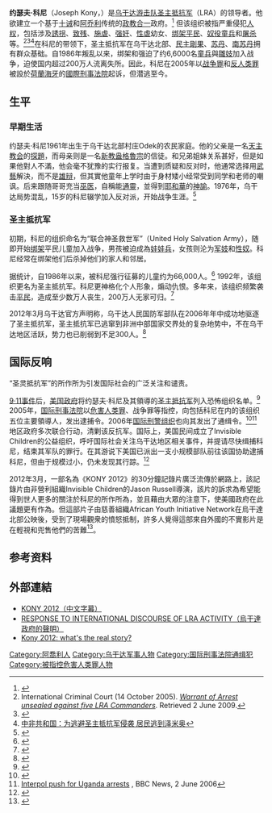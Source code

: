{{Infobox person
|image = 
|name = 约瑟夫·科尼
|caption = 
|birth_name = 
|birth_date = {{birth date|1961|7|24|mf=y}}
|birth_place = {{Internal link helper/en|英属乌干达保护国|Uganda Protectorate}}odek
|residence =
|nationality = {{Flag|乌干达}}
|other_names =
|known_for = [[圣主抵抗军|圣主抵抗军]]（LRA）
|education = 
|home_town =
|title = [[圣主抵抗军|圣主抵抗军]]首领
|height = {{height|ft=5|in=11}}
|weight =
|religion = 
|spouse = 超過60名妻子 

|children = 超过42名子女
}}
'''约瑟夫·科尼'''（Joseph Kony，{{bd|1961年||||Kony, Joseph}}）是[[乌干达|乌干达]][[游击队|游击队]][[圣主抵抗军|圣主抵抗军]]（LRA）的领导者。他欲建立一个基于[[十诫|十诫]]和[[阿乔利人|阿乔利]]传统的[[政教合一|政教合一]]政府。<ref>{{en}}{{cite web|title=Living with the LRA: The Juba Peace Initiative - A leadership based on claims of divine revelations|url=http://www.irinnews.org/InDepthMain.aspx?InDepthId=58&ReportId=72445|date=2007年6月|work=IRIN In-Depth|accessdate=2007-08-02|archive-date=2007-09-29|archive-url=https://web.archive.org/web/20070929120859/http://www.irinnews.org/InDepthMain.aspx?InDepthId=58&ReportId=72445|dead-url=no}}</ref> 但该组织被指严重侵犯[[人权|人权]]，包括涉及[[誘拐|誘拐]]、[[肉刑|致残]]、[[施虐|施虐]]、[[强奸|强奸]]、[[性虐|性虐]]幼女、[[绑架|绑架]][[平民|平民]]、[[奴役|奴役]][[童兵|童兵]]和[[屠杀|屠杀]]等。<ref name=warrants>International Criminal Court (14 October 2005). ''[https://archive.is/20120802141210/http://www.icc-cpi.int/menus/icc/situations%20and%20cases/situations/situation%20icc%200204/related%20cases/icc%200204%200105/press%20releases/warrant%20of%20arrest%20unsealed%20against%20five%20lra%20commanders Warrant of Arrest unsealed against five LRA Commanders]''. Retrieved 2 June 2009.</ref><ref>{{Cite web |url=http://www.msf.org.hk/index.php?option=com_content&view=article&id=410:msf-confirms-lra-attack-on-village-in-northern-drc#.TpvI4kLchME |title=無國界醫生證實聖主抵抗軍襲擊剛果民主共和國北部一條村落 |access-date=2012-03-07 |archive-url=https://web.archive.org/web/20110709070859/http://www.msf.org.hk/index.php?option=com_content&view=article&id=410:msf-confirms-lra-attack-on-village-in-northern-drc#.TpvI4kLchME |archive-date=2011-07-09 |dead-url=yes }}</ref><ref>[http://58.64.163.197/index.php?option=com_content&view=article&id=975%3Azemio-car-people-seek-refuge-from-lra-attacks&Itemid=1&lang=sc 中非共和国：为逃避圣主抵抗军侵袭 居民逃到泽米奥]{{dead link|date=2018年1月 |bot=InternetArchiveBot |fix-attempted=yes }}</ref>在科尼的带领下，圣主抵抗军在乌干达北部、[[刚果民主共和国|民主剛果]]、[[苏丹|苏丹]]、[[南苏丹|南苏丹]]拥有群众基础。自1986年叛乱以来，绑架和强迫了约6,6000名[[童兵|童兵]]與[[雛妓|雛妓]]加入战争，迫使国内超过200万人流离失所。因此，科尼在2005年以[[战争罪|战争罪]]和[[反人类罪|反人类罪]]被設於[[荷蘭|荷蘭]][[海牙|海牙]]的[[國際刑事法院|國際刑事法院]]起诉，但潜逃至今。

== 生平 ==

=== 早期生活 ===
约瑟夫·科尼1961年出生于乌干达北部村庄Odek的农民家庭。他的父亲是一名[[天主教会|天主教会]]的[[教义问答|探題]]，而母亲则是一名[[新教|新教]][[盎格魯宗|盎格魯宗]]的信徒。和兄弟姐妹关系甚好，但是如果他對人不滿，他会毫不犹豫的实行报复。当遭到质疑和反对时，他通常选择用[[武藝|武藝]]解決，而不是[[雄辩|雄辩]]，但其實他童年上学时由于身材矮小经常受到同学和老师的嘲讽。后来跟随哥哥充当[[巫医|巫医]]，自稱能[[通靈|通靈]]，並得到[[耶和華|耶和華]]的[[神諭|神諭]]。1976年，乌干达局势混乱，15岁的科尼辍学加入反对派，开始战争生涯。<ref>{{Cite web |url=http://phtv.ifeng.com/program/sslld/detail_2011_11/08/10495895_0.shtml |title=凤凰卫视：“圣灵抵抗军”头目科尼：自称通灵吃人饮血 |access-date=2012-03-07 |archive-date=2020-11-14 |archive-url=https://web.archive.org/web/20201114113602/http://phtv.ifeng.com/program/sslld/detail_2011_11/08/10495895_0.shtml |dead-url=no }}</ref>

=== 圣主抵抗军 ===
{{main|圣主抵抗军}}
初期，科尼的组织命名为“联合神圣救世军”（United Holy Salvation Army），随即开始[[绑架|绑架]]平民儿童加入战争，男孩被迫成為[[娃娃兵|娃娃兵]]，女孩则沦为[[军妓|军妓]]和[[性奴|性奴]]。科尼经常在绑架他们后杀掉他们的家人和邻居。

据统计，自1986年以来，被科尼强行征募的儿童约为66,000人。<ref>{{cite web |url=http://www.govtrack.us/congress/billtext.xpd?bill=h111-2478 |title=Read The Bill: H.R. 2478 |publisher=GovTrack.us |date=2009-05-19 |accessdate=July 11, 2011 |archive-date=2011-02-03 |archive-url=https://web.archive.org/web/20110203034510/http://www.govtrack.us/congress/billtext.xpd?bill=h111-2478 |dead-url=no }}</ref>
1992年，该组织更名为圣主抵抗军。科尼更神格化个人形象，煽动仇恨。多年来，该组织频繁袭击[[平民|平民]]，造成至少数万人丧生，200万人无家可归。<ref>{{Cite web |url=http://world.people.com.cn/GB/1029/42359/12438673.html |title=“圣灵抵抗军”为害非洲四国 |access-date=2012-03-07 |archive-url=https://web.archive.org/web/20111018032747/http://world.people.com.cn/GB/1029/42359/12438673.html |archive-date=2011-10-18 |dead-url=yes }}</ref>

2012年3月乌干达官方声明称，乌干达人民国防军部队在2006年年中成功地驱逐了圣主抵抗军，圣主抵抗军已逃窜到非洲中部国家交界处的复杂地势中，不在乌干达地区活跃，势力也已削弱到不足300人。<ref>{{en}}{{cite web |url=http://www.mediacentre.go.ug/details.php?catId=3&item=1602 |title=存档副本 |accessdate=2012-03-10 |deadurl=yes |archiveurl=https://web.archive.org/web/20120313025050/http://www.mediacentre.go.ug/details.php?catId=3&item=1602 |archivedate=2012-03-13 }}</ref>

== 国际反响 ==
“圣灵抵抗军”的所作所为引发国际社会的广泛关注和谴责。

[[九一一袭击事件|9·11事件]]后，[[美国政府|美国政府]]将约瑟夫·科尼及其領導的[[圣主抵抗军|圣主抵抗军]]列入恐怖组织名单。<ref>{{Cite web |url=http://www.fas.org/irp/world/para/dos120601.html |title=存档副本 |access-date=2012-03-07 |archive-date=2012-03-12 |archive-url=https://web.archive.org/web/20120312082418/http://www.fas.org/irp/world/para/dos120601.html |dead-url=no }}</ref>
2005年，[[国际刑事法院|国际刑事法院]]以[[危害人类罪|危害人类罪]]、战争罪等指控，向包括科尼在内的该组织五位主要領導人，发出逮捕令。2006年[[国际刑警组织|国际刑警组织]]也向其发出了通缉令。<ref>{{cite web |url=http://www.journeyman.tv/56380/short-films/meeting-joseph-kony.html |title=Journeyman Pictures : short films : Meeting Joseph Kony |publisher=Journeyman.tv |date= |accessdate=2011-10-16 |archive-date=2011-09-27 |archive-url=https://web.archive.org/web/20110927084613/http://www.journeyman.tv/56380/short-films/meeting-joseph-kony.html |dead-url=no }}</ref><ref name="BBC Interpol">[http://news.bbc.co.uk/2/hi/africa/5039620.stm Interpol push for Uganda arrests] {{Wayback|url=http://news.bbc.co.uk/2/hi/africa/5039620.stm |date=20081219122756 }}, BBC News, 2 June 2006</ref>地区政府多次联合行动，清剿该反抗军。国际上，美国民间成立了Invisible Children的公益组织，呼吁国际社会关注乌干达地区相关事件，并提请尽快缉捕科尼，结束其军队的罪行。在其游说下美国已派出一支小规模部队前往该国协助逮捕科尼，但由于规模过小，仍未发现其行踪。<ref>{{Cite web |url=http://s3.amazonaws.com/kony2012/kony-4.html |title=存档副本 |access-date=2012-03-07 |archive-date=2012-05-10 |archive-url=https://web.archive.org/web/20120510054126/http://s3.amazonaws.com/kony2012/kony-4.html |dead-url=no }}</ref>

2012年3月，一部名為《KONY 2012》的30分鐘記錄片廣泛流傳於網路上，該記錄片由非營利組織Invisible Children的Jason Russell導演，該片的訴求為希望能得到世人更多的關注於科尼的所作所為，並且藉由大眾的注意下，使美國政府在此議題更有作為。但這部片子由慈善組織African Youth Initiative Network在烏干達北部公映後，受到了現場觀衆的憤怒抵制，許多人覺得這部來自外國的不實影片是在輕視和兜售他們的苦難<ref>{{Cite web |url=http://www.guardian.co.uk/world/2012/mar/14/kony-2012-screening-anger-northern-uganda |title=Kony 2012 video screening met with anger in northern Uganda |access-date=2012-07-24 |archive-date=2013-07-02 |archive-url=https://web.archive.org/web/20130702182617/http://www.guardian.co.uk/world/2012/mar/14/kony-2012-screening-anger-northern-uganda |dead-url=no }}</ref>。

== 参考资料 ==
{{Reflist}}

== 外部連結 ==
* [http://www.youtube.com/watch?v=u1SNOuC0c00 KONY 2012（中文字幕）] {{Wayback|url=http://www.youtube.com/watch?v=u1SNOuC0c00 |date=20190928111746 }}
* [https://web.archive.org/web/20120313025050/http://www.mediacentre.go.ug/details.php?catId=3&item=1602 RESPONSE TO INTERNATIONAL DISCOURSE OF LRA ACTIVITY（烏干達政府的聲明）]
* [http://www.guardian.co.uk/politics/reality-check-with-polly-curtis/2012/mar/08/kony-2012-what-s-the-story Kony 2012: what's the real story?] {{Wayback|url=http://www.guardian.co.uk/politics/reality-check-with-polly-curtis/2012/mar/08/kony-2012-what-s-the-story |date=20130725234754 }}

{{國際刑事法院被起訴人}}
{{DEFAULTSORT:Kony, Joseph}}
[[Category:阿喬利人|Category:阿喬利人]]
[[Category:乌干达军事人物|Category:乌干达军事人物]]
[[Category:国际刑事法院通缉犯|Category:国际刑事法院通缉犯]]
[[Category:被指控危害人类罪人物|Category:被指控危害人类罪人物]]